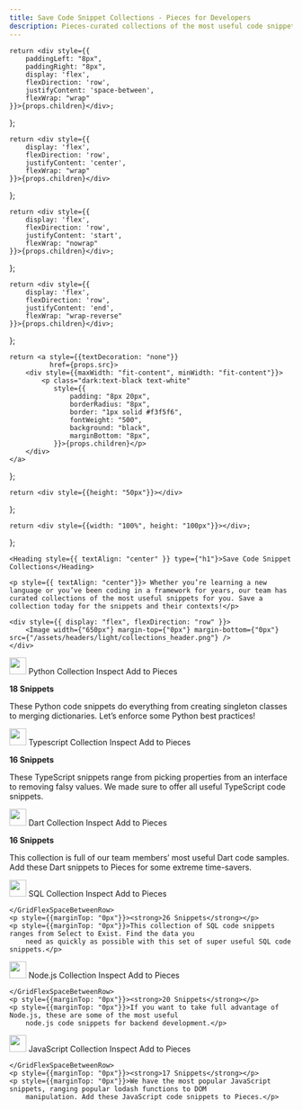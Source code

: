 ```yaml
---
title: Save Code Snippet Collections - Pieces for Developers
description: Pieces-curated collections of the most useful code snippets for popular languages and frameworks. Save collections and snippets in your Pieces app and use later in your IDE.
---
```


    return <div style={{
        paddingLeft: "8px",
        paddingRight: "8px",
        display: 'flex',
        flexDirection: 'row',
        justifyContent: 'space-between',
        flexWrap: "wrap"
    }}>{props.children}</div>;
};

    return <div style={{
        display: 'flex',
        flexDirection: 'row',
        justifyContent: 'center',
        flexWrap: "wrap"
    }}>{props.children}</div>
};

    return <div style={{
        display: 'flex',
        flexDirection: 'row',
        justifyContent: 'start',
        flexWrap: "nowrap"
    }}>{props.children}</div>;
};

    return <div style={{
        display: 'flex',
        flexDirection: 'row',
        justifyContent: 'end',
        flexWrap: "wrap-reverse"
    }}>{props.children}</div>;
};

    return <a style={{textDecoration: "none"}}
              href={props.src}>
        <div style={{maxWidth: "fit-content", minWidth: "fit-content"}}>
            <p class="dark:text-black text-white"
               style={{
                   padding: "8px 20px",
                   borderRadius: "8px",
                   border: "1px solid #f3f5f6",
                   fontWeight: "500",
                   background: "black",
                   marginBottom: "8px",
               }}>{props.children}</p>
        </div>
    </a>
};

    return <div style={{height: "50px"}}></div>
};

    return <div style={{width: "100%", height: "100px"}}></div>;
};


<HeaderSpacer></HeaderSpacer>

<GridFlexRowCenter>

    <Heading style={{ textAlign: "center" }} type={"h1"}>Save Code Snippet Collections</Heading>

    <p style={{ textAlign: "center"}}> Whether you’re learning a new language or you’ve been coding in a framework for years, our team has curated collections of the most useful snippets for you. Save a collection today for the snippets and their contexts!</p>

    <div style={{ display: "flex", flexDirection: "row" }}>
        <Image width={"650px"} margin-top={"0px"} margin-bottom={"0px"} src={"/assets/headers/light/collections_header.png"} />
    </div>
</GridFlexRowCenter>


<Accordion defaultOpen title="Python">
    <GridFlexSpaceBetweenRow>
        <GridFlexRow>
            <Image width="30px" src={"/assets/icons/python_icon.png"}/>
            <Heading type="h3" style={{marginTop: "16px", marginLeft: "8px"}}>Python Collection</Heading>
        </GridFlexRow>
        <GridFlexEnd>
            <MarketplaceButton
                src="/collections/python">Inspect</MarketplaceButton>
            <MarketplaceButton
                src="https://python.pieces.cloud/">Add to Pieces</MarketplaceButton>
        </GridFlexEnd>
    </GridFlexSpaceBetweenRow>
    <p style={{marginTop: "0px"}}><strong>18 Snippets</strong></p>
    <p style={{marginTop: "0px"}}>These Python code snippets do everything from creating singleton classes to merging
        dictionaries. Let’s enforce some Python best practices!</p>
</Accordion>

<Spacer></Spacer>

<Accordion title="Typescript">
    <GridFlexSpaceBetweenRow>
        <GridFlexRow>
            <Image width="30px" src={"/assets/icons/typescript_icon.png"}/>
            <Heading type="h3" style={{marginTop: "16px", marginLeft: "8px"}}>Typescript Collection</Heading>
        </GridFlexRow>
        <GridFlexEnd>
            <MarketplaceButton
                src="/collections/typescript">Inspect</MarketplaceButton>
            <MarketplaceButton
                src="https://typescript.pieces.cloud/">Add to Pieces</MarketplaceButton>
        </GridFlexEnd>
    </GridFlexSpaceBetweenRow>
    <p style={{marginTop: "0px"}}><strong>16 Snippets</strong></p>
    <p style={{marginTop: "0px"}}>These TypeScript snippets range from picking properties from an interface to removing
        falsy values. We made sure to offer all useful TypeScript code snippets.</p>
</Accordion>

<Spacer></Spacer>

<Accordion defaultOpen title="Dart">
    <GridFlexSpaceBetweenRow>
        <GridFlexRow>
            <Image width="30px" src={"/assets/icons/dart_icon.png"}/>
            <Heading type="h3" style={{marginTop: "16px", marginLeft: "8px"}}>Dart Collection</Heading>
        </GridFlexRow>
        <GridFlexEnd>
            <MarketplaceButton
                src="/collections/dart">Inspect</MarketplaceButton>
            <MarketplaceButton
                src="https://dart.pieces.cloud/">Add to Pieces</MarketplaceButton>
        </GridFlexEnd>
    </GridFlexSpaceBetweenRow>
    <p style={{marginTop: "0px"}}><strong>16 Snippets</strong></p>
    <p style={{marginTop: "0px"}}>This collection is full of our team members’ most useful Dart code samples. Add these
        Dart snippets to Pieces for some extreme time-savers.</p>
</Accordion>

<Spacer></Spacer>

<Accordion title="SQL">
    <GridFlexSpaceBetweenRow>
        <GridFlexRow>
            <Image width="30px" src={"/assets/icons/sql_icon.png"}/>
            <Heading type="h3" style={{marginTop: "16px", marginLeft: "8px"}}>SQL Collection</Heading>
        </GridFlexRow>
        <GridFlexEnd>
            <MarketplaceButton
                src="/collections/sql">Inspect</MarketplaceButton>
            <MarketplaceButton
                src="https://sql.pieces.cloud/">Add to Pieces</MarketplaceButton>
        </GridFlexEnd>

    </GridFlexSpaceBetweenRow>
    <p style={{marginTop: "0px"}}><strong>26 Snippets</strong></p>
    <p style={{marginTop: "0px"}}>This collection of SQL code snippets ranges from Select to Exist. Find the data you
        need as quickly as possible with this set of super useful SQL code snippets.</p>
</Accordion>

<Spacer></Spacer>

<Accordion defaultOpen title="Node.js">
    <GridFlexSpaceBetweenRow>
        <GridFlexRow>
            <Image width="30px" src={"/assets/icons/nodejs_icon.png"}/>
            <Heading type="h3" style={{marginTop: "16px", marginLeft: "8px"}}>Node.js Collection</Heading>
        </GridFlexRow>
        <GridFlexEnd>
            <MarketplaceButton
                src="/collections/nodejs">Inspect</MarketplaceButton>
            <MarketplaceButton
                src="https://nodejs.pieces.cloud/">Add to Pieces</MarketplaceButton>
        </GridFlexEnd>

    </GridFlexSpaceBetweenRow>
    <p style={{marginTop: "0px"}}><strong>20 Snippets</strong></p>
    <p style={{marginTop: "0px"}}>If you want to take full advantage of Node.js, these are some of the most useful
        node.js code snippets for backend development.</p>
</Accordion>

<Spacer></Spacer>

<Accordion title="JavaScript">
    <GridFlexSpaceBetweenRow>
        <GridFlexRow>
            <Image width="30px" src={"/assets/icons/javascript_icon.png"}/>
            <Heading type="h3" style={{marginTop: "16px", marginLeft: "8px"}}>JavaScript Collection</Heading>
        </GridFlexRow>
        <GridFlexEnd>
            <MarketplaceButton
                src="/collections/javascript">Inspect</MarketplaceButton>
            <MarketplaceButton
                src="https://javascript.pieces.cloud/">Add to Pieces</MarketplaceButton>
        </GridFlexEnd>

    </GridFlexSpaceBetweenRow>
    <p style={{marginTop: "0px"}}><strong>17 Snippets</strong></p>
    <p style={{marginTop: "0px"}}>We have the most popular JavaScript snippets, ranging popular lodash functions to DOM
        manipulation. Add these JavaScript code snippets to Pieces.</p>
</Accordion>

<Spacer></Spacer>